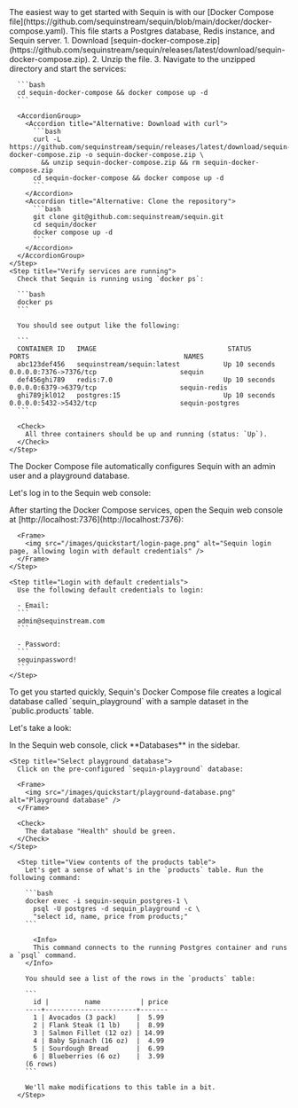 <Step title="Run Sequin" icon="server">
  The easiest way to get started with Sequin is with our [Docker Compose file](https://github.com/sequinstream/sequin/blob/main/docker/docker-compose.yaml). This file starts a Postgres database, Redis instance, and Sequin server.

  <Steps>
    <Step title="Create directory and start services">
      1. Download [sequin-docker-compose.zip](https://github.com/sequinstream/sequin/releases/latest/download/sequin-docker-compose.zip).
      2. Unzip the file.
      3. Navigate to the unzipped directory and start the services:

      ```bash
      cd sequin-docker-compose && docker compose up -d
      ```

      <AccordionGroup>
        <Accordion title="Alternative: Download with curl">
          ```bash
          curl -L https://github.com/sequinstream/sequin/releases/latest/download/sequin-docker-compose.zip -o sequin-docker-compose.zip \
            && unzip sequin-docker-compose.zip && rm sequin-docker-compose.zip
          cd sequin-docker-compose && docker compose up -d
          ```
        </Accordion>
        <Accordion title="Alternative: Clone the repository">
          ```bash
          git clone git@github.com:sequinstream/sequin.git
          cd sequin/docker
          docker compose up -d
          ```
        </Accordion>
      </AccordionGroup>
    </Step>
    <Step title="Verify services are running">
      Check that Sequin is running using `docker ps`:

      ```bash
      docker ps
      ```

      You should see output like the following:

      ```
      CONTAINER ID   IMAGE                                 STATUS          PORTS                                       NAMES
      abc123def456   sequinstream/sequin:latest           Up 10 seconds    0.0.0.0:7376->7376/tcp                     sequin
      def456ghi789   redis:7.0                            Up 10 seconds    0.0.0.0:6379->6379/tcp                     sequin-redis
      ghi789jkl012   postgres:15                          Up 10 seconds    0.0.0.0:5432->5432/tcp                     sequin-postgres
      ```

      <Check>
        All three containers should be up and running (status: `Up`).
      </Check>
    </Step>
  </Steps>
</Step>
<Step title="Login" icon="key">
  The Docker Compose file automatically configures Sequin with an admin user and a playground database.

  Let's log in to the Sequin web console:

  <Steps>
    <Step title="Open the web console">
      After starting the Docker Compose services, open the Sequin web console at [http://localhost:7376](http://localhost:7376):

      <Frame>
        <img src="/images/quickstart/login-page.png" alt="Sequin login page, allowing login with default credentials" />
      </Frame>
    </Step>

    <Step title="Login with default credentials">
      Use the following default credentials to login:
      
      - Email:
      ```
      admin@sequinstream.com
      ```

      - Password:
      ```
      sequinpassword!
      ```
    </Step>

  </Steps>
</Step>
<Step title="View the playground database" icon="database">
  To get you started quickly, Sequin's Docker Compose file creates a logical database called `sequin_playground` with a sample dataset in the `public.products` table.

  Let's take a look:

  <Steps>
    <Step title="Navigate to Databases">
      In the Sequin web console, click **Databases** in the sidebar.
    </Step>

    <Step title="Select playground database">
      Click on the pre-configured `sequin-playground` database:

      <Frame>
        <img src="/images/quickstart/playground-database.png" alt="Playground database" />
      </Frame>

      <Check>
        The database "Health" should be green.
      </Check>
    </Step>

      <Step title="View contents of the products table">
        Let's get a sense of what's in the `products` table. Run the following command: 

        ```bash
        docker exec -i sequin-sequin_postgres-1 \
          psql -U postgres -d sequin_playground -c \
          "select id, name, price from products;"
        ```

          <Info>
          This command connects to the running Postgres container and runs a `psql` command.
        </Info>

        You should see a list of the rows in the `products` table:

        ```
          id |         name          | price 
        ----+-----------------------+-------
          1 | Avocados (3 pack)     |  5.99
          2 | Flank Steak (1 lb)    |  8.99
          3 | Salmon Fillet (12 oz) | 14.99
          4 | Baby Spinach (16 oz)  |  4.99
          5 | Sourdough Bread       |  6.99
          6 | Blueberries (6 oz)    |  3.99
        (6 rows)
        ```

        We'll make modifications to this table in a bit.
      </Step>
  </Steps>
</Step>